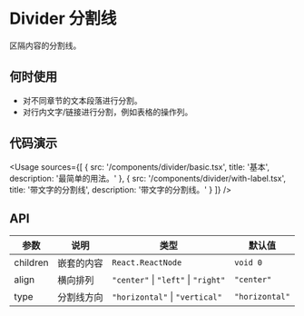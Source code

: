 
# Divider 分割线

区隔内容的分割线。

## 何时使用

- 对不同章节的文本段落进行分割。
- 对行内文字/链接进行分割，例如表格的操作列。

## 代码演示

<Usage
  sources={[
    {
      src: '/components/divider/basic.tsx',
      title: '基本',
      description: '最简单的用法。'
    },
    {
      src: '/components/divider/with-label.tsx',
      title: '带文字的分割线',
      description: '带文字的分割线。'
    }
  ]}
/>

## API

| 参数     | 说明       | 类型                                | 默认值         |
| -------- | ---------- | ----------------------------------- | -------------- |
| children | 嵌套的内容 | `React.ReactNode`                   | `void 0`       |
| align    | 横向排列   | `"center"` \| `"left"` \| `"right"` | `"center"`     |
| type     | 分割线方向 | `"horizontal"` \| `"vertical"`      | `"horizontal"` |
